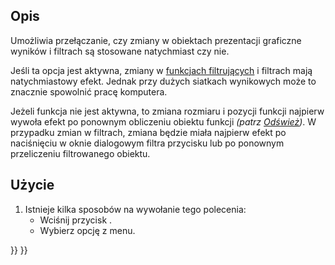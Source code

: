 <languages/>

{{Docnav/pl
|[[FEM_ResultShow/pl|Pokaż wyniki]]
|[[FEM_PostPipelineFromResult/pl|Prezentacja graficzna wyników]]
|[[FEM_Workbench/pl|środowisko pracy MES]]
|IconL=FEM_ResultShow.svg
|IconR=FEM_PostPipelineFromResult.svg
|IconC=Workbench_FEM.svg
}}

{{GuiCommand/pl
|Name=FEM PostApplyChanges
|Name/pl=MES: Zastosuj zmiany
|MenuLocation=Wyniki → Zastosuj zmiany
|Workbenches=[[FEM_Workbench/pl|MES]]
|SeeAlso=[[Std_Refresh/pl|Odśwież]], [[FEM_PostCreateFunctions/pl|Komponent funkcje]]
}}

<span id="Description"></span>
==Opis==

Umożliwia przełączanie, czy zmiany w obiektach prezentacji graficzne wyników i filtrach są stosowane natychmiast czy nie.

Jeśli ta opcja jest aktywna, zmiany w [[FEM_PostCreateFunctions/pl|funkcjach filtrujących]] i filtrach mają natychmiastowy efekt. Jednak przy dużych siatkach wynikowych może to znacznie spowolnić pracę komputera.

Jeżeli funkcja nie jest aktywna, to zmiana rozmiaru i pozycji funkcji najpierw wywoła efekt po ponownym obliczeniu obiektu funkcji ''(patrz [[Std_Refresh/pl|Odśwież]])''. W przypadku zmian w filtrach, zmiana będzie miała najpierw efekt po naciśnięciu w oknie dialogowym filtra przycisku {{Button|Zastosuj}} lub po ponownym przeliczeniu filtrowanego obiektu.

<span id="Usage"></span>
==Użycie==

# Istnieje kilka sposobów na wywołanie tego polecenia:
#* Wciśnij przycisk {{Button|[[Image:FEM_PostApplyChanges.svg|16px]] [[FEM_PostApplyChanges/pl|Zastosuj zmiany]]}}.
#* Wybierz opcję {{MenuCommand|Wyniki → [[Image:FEM_PostApplyChanges.svg|16px]] Zastosuj zmiany}} z menu.


{{Docnav/pl
|[[FEM_ResultShow/pl|Pokaż wyniki]]
|[[FEM_PostPipelineFromResult/pl|Prezentacja graficzna wyników]]
|[[FEM_Workbench/pl|środowisko pracy MES]]
|IconL=FEM_ResultShow.svg
|IconR=FEM_PostPipelineFromResult.svg
|IconC=Workbench_FEM.svg
}}

{{FEM_Tools_navi{{#translation:}}}}
{{Userdocnavi{{#translation:}}}}
